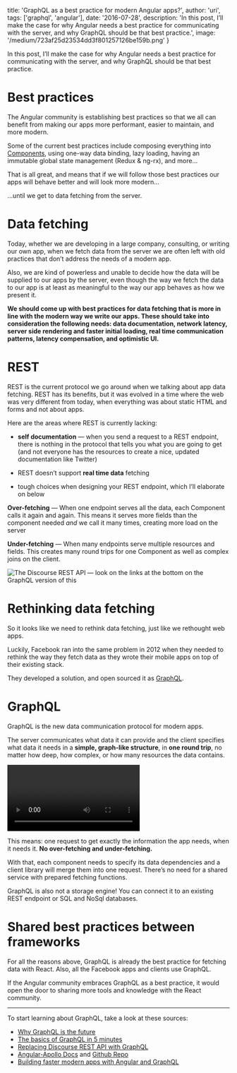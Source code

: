 
  title: 'GraphQL as a best practice for modern Angular apps?',
  author: 'uri',
  tags: ['graphql', 'angular'],
  date: '2016-07-28',
  description:
    'In this post, I’ll make the case for why Angular needs a best practice for communicating with the server, and why GraphQL should be that best practice.',
  image: '/medium/723af25d23534dd3f801257126be159b.png'
}


In this post, I’ll make the case for why Angular needs a best practice for communicating with the server, and why GraphQL should be that best practice.

# Best practices

The Angular community is establishing best practices so that we all can benefit from making our apps more performant, easier to maintain, and more modern.

Some of the current best practices include composing everything into [Components](https://docs.angularjs.org/guide/component), using one-way data binding, lazy loading, having an immutable global state management (Redux & ng-rx), and more…

That is all great, and means that if we will follow those best practices our apps will behave better and will look more modern…

…until we get to data fetching from the server.

# Data fetching

Today, whether we are developing in a large company, consulting, or writing our own app, when we fetch data from the server we are often left with old practices that don’t address the needs of a modern app.

Also, we are kind of powerless and unable to decide how the data will be supplied to our apps by the server, even though the way we fetch the data to our app is at least as meaningful to the way our app behaves as how we present it.

**We should come up with best practices for data fetching that is more in line with the modern way we write our apps. These should take into consideration the following needs: data documentation, network latency, server side rendering and faster initial loading, real time communication patterns, latency compensation, and optimistic UI.**

# REST

REST is the current protocol we go around when we talking about app data fetching. REST has its benefits, but it was evolved in a time where the web was very different from today, when everything was about static HTML and forms and not about apps.

Here are the areas where REST is currently lacking:

- **self documentation** — when you send a request to a REST endpoint, there is nothing in the protocol that tells you what you are going to get (and not everyone has the resources to create a nice, updated documentation like Twitter)

- REST doesn’t support **real time data** fetching

- tough choices when designing your REST endpoint, which I’ll elaborate on below

**Over-fetching** — When one endpoint serves all the data, each Component calls it again and again. This means it serves more fields than the component needed _and_ we call it many times, creating more load on the server

**Under-fetching** — When many endpoints serve multiple resources and fields. This creates many round trips for one Component as well as complex joins on the client.

![](/medium/12f2b64cfbbc9231d1e2b4c201368eda.png 'The Discourse REST API — look on the links at the bottom on the GraphQL version of this')

# Rethinking data fetching

So it looks like we need to rethink data fetching, just like we rethought web apps.

Luckily, Facebook ran into the same problem in 2012 when they needed to rethink the way they fetch data as they wrote their mobile apps on top of their existing stack.

They developed a solution, and open sourced it as [GraphQL](http://graphql.org/).

# GraphQL

GraphQL is the new data communication protocol for modern apps.

The server communicates what data it can provide and the client specifies what data it needs in a **simple, graph-like structure**, in **one round trip**, no matter how deep, how complex, or how many resources the data contains.

![](/medium/dd41f415fc7dbf8e115c2bae6f0ceae5.webm 'GraphQL has built in documentation so any server can use the GraphiQL editor without the need of setup')

This means: one request to get exactly the information the app needs, when it needs it. **No over-fetching and under-fetching.**

With that, each component needs to specify its data dependencies and a client library will merge them into one request. There’s no need for a shared service with prepared fetching functions.

GraphQL is also not a storage engine! You can connect it to an existing REST endpoint or SQL and NoSql databases.

# Shared best practices between frameworks

For all the reasons above, GraphQL is already the best practice for fetching data with React. Also, all the Facebook apps and clients use GraphQL.

If the Angular community embraces GraphQL as a best practice, it would open the door to sharing more tools and knowledge with the React community.

---

To start learning about GraphQL, take a look at these sources:

- [Why GraphQL is the future](https://medium.com/apollo-stack/why-graphql-is-the-future-3bec28193807#.3wpy7r34b)
- [The basics of GraphQL in 5 minutes](https://medium.com/apollo-stack/the-basics-of-graphql-in-5-links-9e1dc4cac055#.uvh5c43kt)
- [Replacing Discourse REST API with GraphQL](https://medium.com/apollo-stack/discourse-in-graphql-part-1-ee1ffd8a22df#.ehvb5vgl1)
- [Angular-Apollo Docs](http://docs.apollostack.com/apollo-client/angular2.html) and [Github Repo](https://github.com/apollostack/angular2-apollo)
- [Building faster modern apps with Angular and GraphQL](http://www.graphql.com/articles/angular-graphql-faster-modern-apps)
